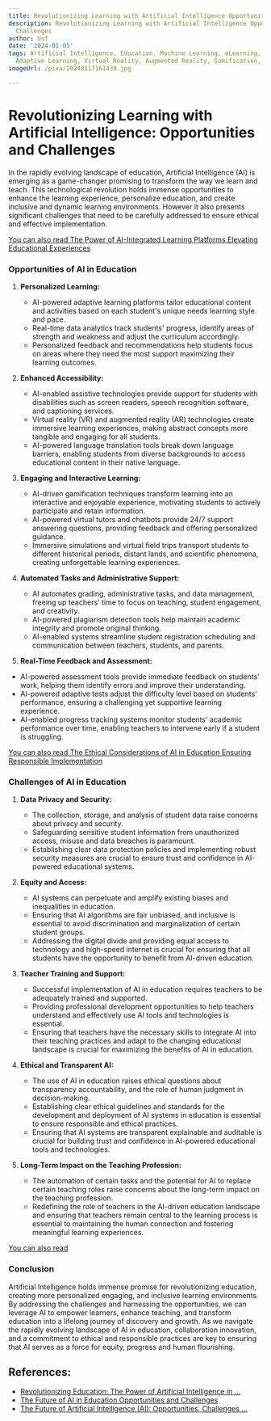 ```yaml
---
title: Revolutionizing Learning with Artificial Intelligence Opportunities and Challenges
description: Revolutionizing Learning with Artificial Intelligence Opportunities and
  Challenges
author: Usf
date: '2024-01-05'
tags: Artificial Intelligence, Education, Machine Learning, eLearning, Personalization,
  Adaptive Learning, Virtual Reality, Augmented Reality, Gamification, Data Analytics
imageUrl: /pixa/20240117161439.jpg

---
```

# Revolutionizing Learning with Artificial Intelligence: Opportunities and Challenges

In  the rapidly evolving landscape of education, Artificial Intelligence (AI) is emerging  as a game-changer promising to  transform the way we learn and teach. This technological revolution holds immense opportunities to enhance  the learning experience, personalize education, and create inclusive and dynamic learning environments. However it also presents significant challenges  that need to be carefully addressed  to ensure ethical and effective implementation.

[You can also read The Power of AI-Integrated Learning Platforms Elevating Educational Experiences](The%20Power%20of%20AI-Integrated%20Learning%20Platforms%20Elevating%20Educational%20Experiences)


### Opportunities of AI  in Education

1. **Personalized Learning:**
   -  AI-powered adaptive  learning platforms tailor educational content and activities based on each student's unique needs learning  style and pace.
   - Real-time data  analytics track students' progress,  identify areas of strength and  weakness and adjust the curriculum accordingly.
   -  Personalized  feedback and recommendations  help students focus on areas where they need the most support maximizing their learning outcomes.

2. **Enhanced Accessibility:**
     - AI-enabled assistive  technologies provide support for students with disabilities such as screen  readers, speech recognition software, and captioning services.
   - Virtual reality (VR) and augmented reality (AR) technologies create immersive learning experiences, making abstract concepts more  tangible and engaging for all students.
   - AI-powered language translation tools break down language barriers, enabling students from diverse backgrounds to access educational content in their native language.

3. **Engaging and Interactive Learning:**
   - AI-driven gamification techniques transform learning into an interactive and enjoyable experience, motivating students to actively participate and retain information.
   -  AI-powered virtual tutors and chatbots provide 24/7 support answering questions, providing feedback and offering personalized guidance.
    - Immersive simulations and virtual field trips transport students to different historical periods, distant  lands, and scientific phenomena, creating unforgettable learning experiences.

4. **Automated Tasks and  Administrative Support:**
   - AI automates grading, administrative  tasks, and data management, freeing up teachers' time to focus on  teaching, student engagement, and creativity.
   - AI-powered plagiarism detection tools help maintain academic integrity and promote original thinking.
   - AI-enabled systems streamline student registration scheduling and communication between teachers, students, and parents.

5.  **Real-Time Feedback and Assessment:**
   - AI-powered  assessment  tools provide immediate feedback on students' work, helping them identify  errors  and improve their understanding.
   - AI-powered adaptive  tests adjust the  difficulty level  based on students' performance, ensuring a challenging yet supportive learning  experience.
   - AI-enabled progress tracking systems monitor students' academic performance over time, enabling teachers to intervene early if a student is struggling.

[You can also read The Ethical Considerations of AI  in Education Ensuring Responsible Implementation](The%20Ethical%20Considerations%20of%20AI%20in%20Education%20Ensuring%20Responsible%20Implementation)


### Challenges of AI  in Education

1. **Data Privacy and Security:**
    - The collection,  storage, and analysis of student  data  raise concerns about privacy  and security.
   -  Safeguarding sensitive student information from unauthorized access, misuse and data breaches is paramount.
   - Establishing clear data protection  policies and implementing robust security measures are crucial to ensure trust and  confidence in  AI-powered educational systems.

2. **Equity and Access:**
    - AI systems can perpetuate and amplify existing biases and  inequalities in education.
   - Ensuring that AI algorithms are  fair unbiased, and inclusive is essential to  avoid discrimination and marginalization of certain student  groups.
   - Addressing the digital divide and providing equal access  to  technology and high-speed internet is crucial for ensuring  that all students have  the opportunity to benefit from AI-driven education.

3. **Teacher Training and Support:**
   - Successful implementation of AI in education requires teachers to be adequately trained and  supported.
    - Providing professional development opportunities to help teachers understand and effectively use AI tools and technologies is essential.
   - Ensuring that teachers have the necessary skills to integrate AI into their teaching practices and adapt to the changing  educational landscape is crucial for maximizing the benefits of AI in education.

4. **Ethical and Transparent  AI:**
   -  The  use of  AI in education raises ethical questions about transparency accountability, and  the role of  human judgment in decision-making.
   - Establishing clear ethical guidelines  and standards for the development and deployment of AI systems in  education is essential to ensure  responsible and ethical  practices.
   - Ensuring that AI systems are transparent explainable and auditable is crucial  for building trust and confidence in AI-powered educational tools and technologies.

5. **Long-Term  Impact on the Teaching Profession:**
      - The automation of  certain tasks and the potential for AI to replace certain teaching roles  raise concerns about the long-term impact on the teaching profession.
   - Redefining the role of teachers in the AI-driven education landscape and ensuring that teachers remain central to the learning process is essential to maintaining the human  connection and fostering meaningful learning experiences.

[You  can also read  ]()


### Conclusion

Artificial Intelligence holds immense promise for revolutionizing  education,  creating more personalized engaging,  and inclusive learning environments. By addressing the challenges and harnessing the opportunities, we can leverage AI to  empower learners, enhance teaching, and transform education  into a lifelong journey of discovery and growth. As we navigate  the rapidly evolving landscape of AI in education, collaboration innovation, and a commitment to ethical and responsible practices are key to  ensuring that AI serves as a force  for equity, progress and human  flourishing.

## References:
- [Revolutionizing Education: The Power of Artificial Intelligence in ...](https://www.linkedin.com/pulse/revolutionizing-education-power-artificial-enhancing-student-sonja)
- [The Future of AI in Education Opportunities and Challenges](https://thedatascientist.com/the-future-of-ai-in-education-opportunities-and-challenges/)
- [The Future of Artificial Intelligence (AI): Opportunities, Challenges ...](https://readwrite.com/the-future-of-artificial-intelligence-ai-opportunities-challenges-and-impact-on-society/)

